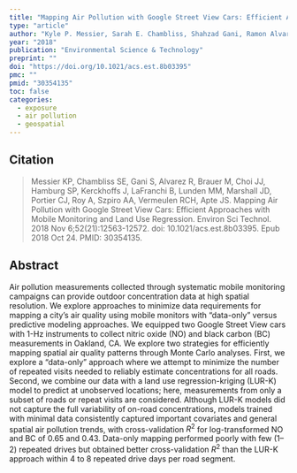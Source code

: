 ```yaml
---
title: "Mapping Air Pollution with Google Street View Cars: Efficient Approaches with Mobile Monitoring and Land Use Regression"
type: "article"
author: "Kyle P. Messier, Sarah E. Chambliss, Shahzad Gani, Ramon Alvarez, Michael Brauer, Jonathan J. Choi, Steven P. Hamburg, Jules Kerckhoffs, Brian LaFranchi, Melissa M. Lunden, Julian D. Marshall, Christopher J. Portier, Ananya Roy, Adam A. Szpiro, Roel C. H. Vermeulen and Joshua S. Apte"
year: "2018"
publication: "Environmental Science & Technology"
preprint: ""
doi: "https://doi.org/10.1021/acs.est.8b03395"
pmc: ""
pmid: "30354135"
toc: false
categories:
  - exposure
  - air pollution
  - geospatial
---
```


## Citation

> Messier KP, Chambliss SE, Gani S, Alvarez R, Brauer M, Choi JJ, Hamburg SP, Kerckhoffs J, LaFranchi B, Lunden MM, Marshall JD, Portier CJ, Roy A, Szpiro AA, Vermeulen RCH, Apte JS. Mapping Air Pollution with Google Street View Cars: Efficient Approaches with Mobile Monitoring and Land Use Regression. Environ Sci Technol. 2018 Nov 6;52(21):12563-12572. doi: 10.1021/acs.est.8b03395. Epub 2018 Oct 24. PMID: 30354135.

## Abstract

Air pollution measurements collected through systematic mobile monitoring campaigns can provide outdoor concentration data at high spatial resolution. We explore approaches to minimize data requirements for mapping a city’s air quality using mobile monitors with “data-only” versus predictive modeling approaches. We equipped two Google Street View cars with 1-Hz instruments to collect nitric oxide (NO) and black carbon (BC) measurements in Oakland, CA. We explore two strategies for efficiently mapping spatial air quality patterns through Monte Carlo analyses. First, we explore a “data-only” approach where we attempt to minimize the number of repeated visits needed to reliably estimate concentrations for all roads. Second, we combine our data with a land use regression-kriging (LUR-K) model to predict at unobserved locations; here, measurements from only a subset of roads or repeat visits are considered. Although LUR-K models did not capture the full variability of on-road concentrations, models trained with minimal data consistently captured important covariates and general spatial air pollution trends, with cross-validation $R^2$ for log-transformed NO and BC of 0.65 and 0.43. Data-only mapping performed poorly with few (1–2) repeated drives but obtained better cross-validation $R^2$ than the LUR-K approach within 4 to 8 repeated drive days per road segment.